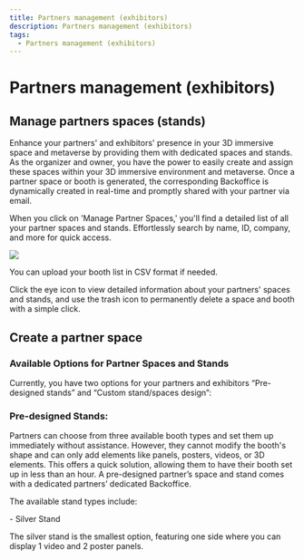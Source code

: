```yaml
---
title: Partners management (exhibitors)
description: Partners management (exhibitors)
tags:
  - Partners management (exhibitors)
---
```


# Partners management (exhibitors)

## Manage partners spaces (stands) 

Enhance your partners' and exhibitors' presence in your 3D immersive space and metaverse by providing them with dedicated spaces and stands. As the organizer and owner, you have the power to easily create and assign these spaces within your 3D immersive environment and metaverse. Once a partner space or booth is generated, the corresponding Backoffice is dynamically created in real-time and promptly shared with your partner via email.

When you click on 'Manage Partner Spaces,' you'll find a detailed list of all your partner spaces and stands. Effortlessly search by name, ID, company, and more for quick access. 

![](/img/documentationmanagepartner.jpg)

You can upload your booth list in CSV format if needed. 

Click the eye icon to view detailed information about your partners' spaces and stands, and use the trash icon to permanently delete a space and booth with a simple click.

## Create a partner space

### Available Options for Partner Spaces and Stands

Currently, you have two options for your partners and exhibitors “Pre-designed stands” and “Custom stand/spaces design”:

### Pre-designed Stands: 

Partners can choose from three available booth types and set them up immediately without assistance. However, they cannot modify the booth's shape and can only add elements like panels, posters, videos, or 3D elements. This offers a quick solution, allowing them to have their booth set up in less than an hour. A pre-designed partner’s space and stand comes with a dedicated partners’ dedicated Backoffice.

The available stand types include:

\-	Silver Stand 

The silver stand is the smallest option, featuring one side where you can display 1 video and 2 poster panels.
